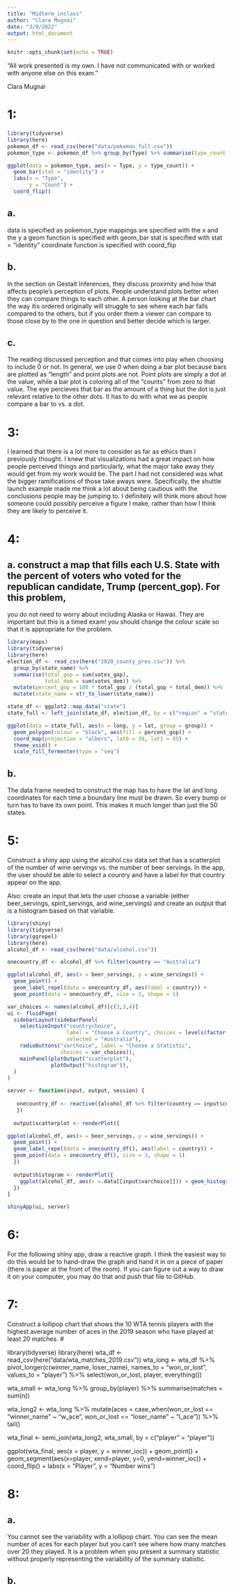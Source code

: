 ```yaml
---
title: "Midterm_inclass"
author: "Clara Mugnai"
date: "3/9/2022"
output: html_document
---
```


```r
knitr::opts_chunk$set(echo = TRUE)
```
“All work presented is my own. I have not communicated with or worked with anyone else on this exam.”

Clara Mugnai

# 1: 

```r
library(tidyverse)
library(here)
pokemon_df <- read_csv(here("data/pokemon_full.csv"))
pokemon_type <- pokemon_df %>% group_by(Type) %>% summarise(type_count = n())

ggplot(data = pokemon_type, aes(x = Type, y = type_count)) +
  geom_bar(stat = "identity") +
  labs(x = "Type",
       y = "Count") +
  coord_flip()
```

## a.
data is specified as pokemon_type
mappings are specified with the x and the y
a geom function is specified with geom_bar
stat is specified with stat = "identity"
coordinate function is specified with coord_flip

## b. 

In the section on Gestalt Inferences, they discuss proximity and how that affects people's perception of plots. People understand plots better when they can compare things to each other. A person looking at the bar chart the way itis ordered originally will struggle to see where each bar falls compared to the others, but if you order them a viewer can compare to those close by to the one in question and better decide which is larger. 

## c. 

The reading discussed perception and that comes into play when choosing to include 0 or not. In general, we use 0 when doing a bar plot because bars are plotted as "length" and point plots are not. Point plots are simply a dot at the value, while a bar plot is coloring all of the "counts" from zero to that value. The eye percieves that bar as the amount of a thing but the dot is just relevant relative to the other dots. It has to do with what we as people compare a bar to vs. a dot.

# 3:

I learned that there is a lot more to consider as far as ethics than I previously thought. I knew that visualizations had a great impact on how people perceived things and particularly, what the major take away they would get from my work would be. The part I had not considered was what the bigger ramifications of those take aways were. Specifically, the shuttle launch example made me think a lot about being cautious with the conclusions people may be jumping to. I definitely will think more about how someone could possibly perceive a figure I make, rather than how I think they are likely to perceive it. 

# 4:

## a. construct a map that fills each U.S. State with the percent of voters who voted for the republican candidate, Trump (percent_gop). For this problem,

you do not need to worry about including Alaska or Hawaii. They are important but this is a timed exam!
you should change the colour scale so that it is appropriate for the problem.

```r
library(maps)
library(tidyverse)
library(here)
election_df <- read_csv(here("2020_county_pres.csv")) %>%
  group_by(state_name) %>%
  summarise(total_gop = sum(votes_gop),
            total_dem = sum(votes_dem)) %>%
  mutate(percent_gop = 100 * total_gop / (total_gop + total_dem)) %>%
  mutate(state_name = str_to_lower(state_name))

state_df <- ggplot2::map_data("state")
state_full <- left_join(state_df, election_df, by = c("region" = "state_name"))

ggplot(data = state_full, aes(x = long, y = lat, group = group)) +
  geom_polygon(colour = "black", aes(fill = percent_gop)) +
  coord_map(projection = "albers", lat0 = 39, lat1 = 45) +
  theme_void() +
  scale_fill_fermenter(type = "seq")
```

## b.

The data frame needed to construct the map has to have the lat and long coordinates for each time a boundary line must be drawn. So every bump or turn has to have its own point. This makes it much longer than just the 50 states. 

# 5: 

Construct a shiny app using the alcohol.csv data set that has a scatterplot of the number of wine servings vs. the number of beer servings. In the app, the user should be able to select a country and have a label for that country appear on the app.

Also: create an input that lets the user choose a variable (either beer_servings, spirit_servings, and wine_servings) and create an output that is a histogram based on that variable.

```r
library(shiny)
library(tidyverse)
library(ggrepel)
library(here)
alcohol_df <- read_csv(here("data/alcohol.csv"))

onecountry_df <- alcohol_df %>% filter(country == "Australia")

ggplot(alcohol_df, aes(x = beer_servings, y = wine_servings)) +
  geom_point() +
  geom_label_repel(data = onecountry_df, aes(label = country)) +
  geom_point(data = onecountry_df, size = 3, shape = 1)
```

```r
var_choices <- names(alcohol_df)[c(2,3,4)]
ui <- fluidPage(
  sidebarLayout(sidebarPanel(
    selectizeInput("countrychoice",
                   label = "Choose a Country", choices = levels(factor(alcohol_df$country)),
                   selected = "Australia"),
    radioButtons("varchoice", label = "Choose a Statistic",
                 choices = var_choices)),
    mainPanel(plotOutput("scatterplot"),
              plotOutput("histogram")),
  )
)

server <- function(input, output, session) {
  
   onecountry_df <- reactive({alcohol_df %>% filter(country == input$countrychoice)
   })
   
  output$scatterplot <- renderPlot({

ggplot(alcohol_df, aes(x = beer_servings, y = wine_servings)) +
  geom_point() +
  geom_label_repel(data = onecountry_df(), aes(label = country)) +
  geom_point(data = onecountry_df(), size = 3, shape = 1)
  })
  
  output$histogram <- renderPlot({
    ggplot(alcohol_df, aes(x =.data[[input$varchoice]])) + geom_histogram()
  })
}

shinyApp(ui, server)
```

# 6:

For the following shiny app, draw a reactive graph. I think the easiest way to do this would be to hand-draw the graph and hand it in on a piece of paper (there is paper at the front of the room). If you can figure out a way to draw it on your computer, you may do that and push that file to GitHub.

# 7:

Construct a lollipop chart that shows the 10 WTA tennis players with the highest average number of aces in the 2019 season who have played at least 20 matches.
#


library(tidyverse)
library(here)
wta_df <- read_csv(here("data/wta_matches_2019.csv"))
wta_long <- wta_df %>% pivot_longer(c(winner_name, loser_name),
                                    names_to = "won_or_lost",
                                    values_to = "player") %>%
  select(won_or_lost, player, everything())

wta_small <- wta_long %>% 
  group_by(player) %>%
  summarise(matches = sum(n))

wta_long2 <- wta_long %>% 
  mutate(aces = case_when(won_or_lost == "winner_name" ~ "w_ace",
                          won_or_lost == "loser_name" ~ "l_ace")) %>%
  tail()


wta_final <- semi_join(wta_long2, wta_small, by = c("player" = "player"))

ggplot(wta_final, aes(x = player, y = winner_ioc)) +
  geom_point() +
  geom_segment(aes(x=player, xend=player, y=0, yend=winner_ioc)) + coord_flip() + labs(x = "Player", y = "Number wins")


# 8:

## a.

You cannot see the variability with a lollipop chart. You can see the mean number of aces for each player but you can't see where how many matches over 20 they played. It is a problem when you present a summary statistic without properly representing the variability of the summary statistic. 

## b.